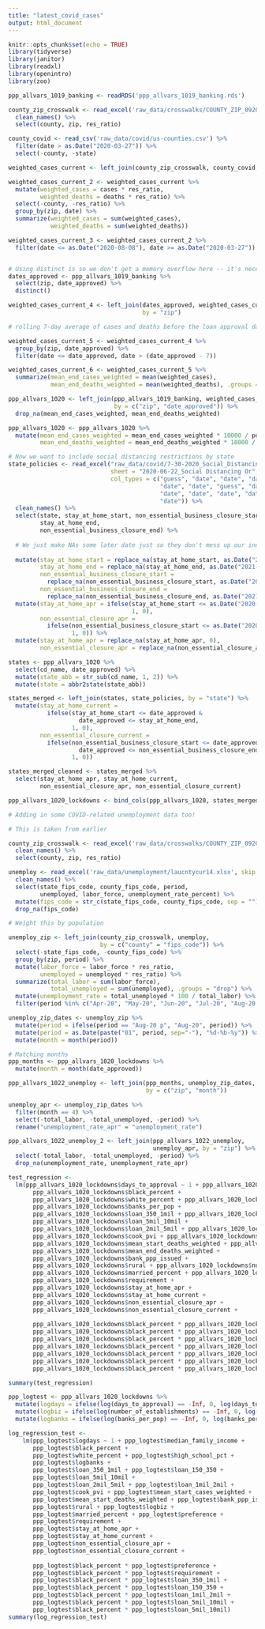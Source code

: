 ```yaml
---
title: "latest_covid_cases"
output: html_document
---
```


```r
knitr::opts_chunk$set(echo = TRUE)
library(tidyverse)
library(janitor)
library(readxl)
library(openintro)
library(zoo)

ppp_allvars_1019_banking <- readRDS('ppp_allvars_1019_banking.rds')
```


```r
county_zip_crosswalk <- read_excel('raw_data/crosswalks/COUNTY_ZIP_092020.xlsx') %>%
  clean_names() %>%
  select(county, zip, res_ratio)

county_covid <- read_csv('raw_data/covid/us-counties.csv') %>%
  filter(date > as.Date("2020-03-27")) %>%
  select(-county, -state)

weighted_cases_current <- left_join(county_zip_crosswalk, county_covid, by = c("county" = "fips"))
```


```r
weighted_cases_current_2 <- weighted_cases_current %>%
  mutate(weighted_cases = cases * res_ratio,
         weighted_deaths = deaths * res_ratio) %>%
  select(-county, -res_ratio) %>%
  group_by(zip, date) %>%
  summarize(weighted_cases = sum(weighted_cases),
            weighted_deaths = sum(weighted_deaths))

weighted_cases_current_3 <- weighted_cases_current_2 %>%
  filter(date <= as.Date("2020-08-08"), date >= as.Date("2020-03-27"))


# Using distinct is so we don't get a memory overflow here -- it's necessary
dates_approved <- ppp_allvars_1019_banking %>%
  select(zip, date_approved) %>%
  distinct()

weighted_cases_current_4 <- left_join(dates_approved, weighted_cases_current_3,
                                      by = "zip")

# rolling 7-day average of cases and deaths before the loan approval date

weighted_cases_current_5 <- weighted_cases_current_4 %>%
  group_by(zip, date_approved) %>%
  filter(date <= date_approved, date > (date_approved - 7))

weighted_cases_current_6 <- weighted_cases_current_5 %>%
  summarize(mean_end_cases_weighted = mean(weighted_cases),
            mean_end_deaths_weighted = mean(weighted_deaths), .groups = "drop")
```


```r
ppp_allvars_1020 <- left_join(ppp_allvars_1019_banking, weighted_cases_current_6,
                              by = c("zip", "date_approved")) %>%
  drop_na(mean_end_cases_weighted, mean_end_deaths_weighted)

ppp_allvars_1020 <- ppp_allvars_1020 %>%
  mutate(mean_end_cases_weighted = mean_end_cases_weighted * 10000 / population,
         mean_end_deaths_weighted = mean_end_deaths_weighted * 10000 / population)
```

```r
# Now we want to include social distancing restrictions by state
state_policies <- read_excel("raw_data/covid/7-30-2020_Social_Distancing.xlsx",
                             sheet = "2020-06-22_Social Distancing Or", skip = 1,
                             col_types = c("guess", "date", "date", "date", "date",
                                           "date", "date", "guess", "date",
                                           "date", "date", "date", "date",
                                           "date")) %>%
  clean_names() %>%
  select(state, stay_at_home_start, non_essential_business_closure_start, 
         stay_at_home_end, 
         non_essential_business_closure_end) %>%
  
  # We just make NAs some later date just so they don't mess up our inequalities
  
  mutate(stay_at_home_start = replace_na(stay_at_home_start, as.Date("2021-01-01")),
         stay_at_home_end = replace_na(stay_at_home_end, as.Date("2021-01-01")),
         non_essential_business_closure_start = 
           replace_na(non_essential_business_closure_start, as.Date("2021-01-01")),
         non_essential_business_closure_end = 
           replace_na(non_essential_business_closure_end, as.Date("2021-01-01"))) %>%
  mutate(stay_at_home_apr = ifelse(stay_at_home_start <= as.Date("2020-04-03"),
                                   1, 0),
         non_essential_closure_apr = 
           ifelse(non_essential_business_closure_start <= as.Date("2020-04-03"),
                  1, 0)) %>%
  mutate(stay_at_home_apr = replace_na(stay_at_home_apr, 0),
         non_essential_closure_apr = replace_na(non_essential_closure_apr, 0))

states <- ppp_allvars_1020 %>%
  select(cd_name, date_approved) %>%
  mutate(state_abb = str_sub(cd_name, 1, 2)) %>%
  mutate(state = abbr2state(state_abb))

states_merged <- left_join(states, state_policies, by = "state") %>%
  mutate(stay_at_home_current = 
           ifelse(stay_at_home_start <= date_approved & 
                    date_approved <= stay_at_home_end,
                  1, 0),
         non_essential_closure_current =  
           ifelse(non_essential_business_closure_start <= date_approved & 
                    date_approved <= non_essential_business_closure_end,
                  1, 0))

states_merged_cleaned <- states_merged %>%
  select(stay_at_home_apr, stay_at_home_current, 
         non_essential_closure_apr, non_essential_closure_current)
```


```r
ppp_allvars_1020_lockdowns <- bind_cols(ppp_allvars_1020, states_merged_cleaned)
```


```r
# Adding in some COVID-related unemployment data too!

# This is taken from earlier

county_zip_crosswalk <- read_excel('raw_data/crosswalks/COUNTY_ZIP_092020.xlsx') %>%
  clean_names() %>%
  select(county, zip, res_ratio)

unemploy <- read_excel('raw_data/unemployment/laucntycur14.xlsx', skip = 4) %>%
  clean_names() %>%
  select(state_fips_code, county_fips_code, period, 
         unemployed, labor_force, unemployment_rate_percent) %>%
  mutate(fips_code = str_c(state_fips_code, county_fips_code, sep = "")) %>%
  drop_na(fips_code)

# Weight this by population

unemploy_zip <- left_join(county_zip_crosswalk, unemploy,
                          by = c("county" = "fips_code")) %>%
  select(-state_fips_code, -county_fips_code) %>%
  group_by(zip, period) %>%
  mutate(labor_force = labor_force * res_ratio,
         unemployed = unemployed * res_ratio) %>%
  summarize(total_labor = sum(labor_force),
            total_unemployed = sum(unemployed), .groups = "drop") %>%
  mutate(unemployment_rate = total_unemployed * 100 / total_labor) %>%
  filter(period %in% c("Apr-20", "May-20", "Jun-20", "Jul-20", "Aug-20 p"))

unemploy_zip_dates <- unemploy_zip %>%
  mutate(period = ifelse(period == "Aug-20 p", "Aug-20", period)) %>%
  mutate(period = as.Date(paste("01", period, sep="-"), "%d-%b-%y")) %>%
  mutate(month = month(period))
```


```r
# Matching months
ppp_months <- ppp_allvars_1020_lockdowns %>%
  mutate(month = month(date_approved))

ppp_allvars_1022_unemploy <- left_join(ppp_months, unemploy_zip_dates, 
                                       by = c("zip", "month"))

unemploy_apr <- unemploy_zip_dates %>%
  filter(month == 4) %>%
  select(-total_labor, -total_unemployed, -period) %>%
  rename("unemployment_rate_apr" = "unemployment_rate")

ppp_allvars_1022_unemploy_2 <- left_join(ppp_allvars_1022_unemploy,
                                         unemploy_apr, by = "zip") %>%
  select(-total_labor, -total_unemployed, -period) %>%
  drop_na(unemployment_rate, unemployment_rate_apr)
```


```r
test_regression <-
  lm(ppp_allvars_1020_lockdowns$days_to_approval ~ 1 + ppp_allvars_1020_lockdowns$median_family_income +
       ppp_allvars_1020_lockdowns$black_percent +
       ppp_allvars_1020_lockdowns$white_percent + ppp_allvars_1020_lockdowns$high_school_pct +
       ppp_allvars_1020_lockdowns$banks_per_pop + 
       ppp_allvars_1020_lockdowns$loan_350_1mil + ppp_allvars_1020_lockdowns$loan_150_350 + 
       ppp_allvars_1020_lockdowns$loan_5mil_10mil +
       ppp_allvars_1020_lockdowns$loan_2mil_5mil + ppp_allvars_1020_lockdowns$loan_1mil_2mil +
       ppp_allvars_1020_lockdowns$cook_pvi + ppp_allvars_1020_lockdowns$mean_start_cases_weighted + 
       ppp_allvars_1020_lockdowns$mean_start_deaths_weighted + ppp_allvars_1020_lockdowns$mean_end_cases_weighted +
       ppp_allvars_1020_lockdowns$mean_end_deaths_weighted + 
       ppp_allvars_1020_lockdowns$bank_ppp_issued +
       ppp_allvars_1020_lockdowns$rural + ppp_allvars_1020_lockdowns$number_of_establishments +
       ppp_allvars_1020_lockdowns$married_percent + ppp_allvars_1020_lockdowns$preference +
       ppp_allvars_1020_lockdowns$requirement + 
       ppp_allvars_1020_lockdowns$stay_at_home_apr +
       ppp_allvars_1020_lockdowns$stay_at_home_current +
       ppp_allvars_1020_lockdowns$non_essential_closure_apr +
       ppp_allvars_1020_lockdowns$non_essential_closure_current +
       
       ppp_allvars_1020_lockdowns$black_percent * ppp_allvars_1020_lockdowns$preference +
       ppp_allvars_1020_lockdowns$black_percent * ppp_allvars_1020_lockdowns$requirement + 
       ppp_allvars_1020_lockdowns$black_percent * ppp_allvars_1020_lockdowns$loan_350_1mil +
       ppp_allvars_1020_lockdowns$black_percent * ppp_allvars_1020_lockdowns$loan_150_350 +
       ppp_allvars_1020_lockdowns$black_percent * ppp_allvars_1020_lockdowns$loan_1mil_2mil +
       ppp_allvars_1020_lockdowns$black_percent * ppp_allvars_1020_lockdowns$loan_5mil_10mil +
       ppp_allvars_1020_lockdowns$black_percent * ppp_allvars_1020_lockdowns$loan_5mil_10mil)

summary(test_regression)
```

```r
ppp_logtest <- ppp_allvars_1020_lockdowns %>%
  mutate(logdays = ifelse(log(days_to_approval) == -Inf, 0, log(days_to_approval))) %>%
  mutate(logbiz = ifelse(log(number_of_establishments) == -Inf, 0, log(number_of_establishments))) %>%
  mutate(logbanks = ifelse(log(banks_per_pop) == -Inf, 0, log(banks_per_pop)))

log_regression_test <- 
    lm(ppp_logtest$logdays ~ 1 + ppp_logtest$median_family_income +
       ppp_logtest$black_percent +
       ppp_logtest$white_percent + ppp_logtest$high_school_pct +
       ppp_logtest$logbanks + 
       ppp_logtest$loan_350_1mil + ppp_logtest$loan_150_350 + 
       ppp_logtest$loan_5mil_10mil +
       ppp_logtest$loan_2mil_5mil + ppp_logtest$loan_1mil_2mil +
       ppp_logtest$cook_pvi + ppp_logtest$mean_start_cases_weighted + 
       ppp_logtest$mean_start_deaths_weighted + ppp_logtest$bank_ppp_issued +
       ppp_logtest$rural + ppp_logtest$logbiz + 
       ppp_logtest$married_percent + ppp_logtest$preference + 
       ppp_logtest$requirement +
       ppp_logtest$stay_at_home_apr +
       ppp_logtest$stay_at_home_current +
       ppp_logtest$non_essential_closure_apr +
       ppp_logtest$non_essential_closure_current +
       
       ppp_logtest$black_percent * ppp_logtest$preference +
       ppp_logtest$black_percent * ppp_logtest$requirement + 
       ppp_logtest$black_percent * ppp_logtest$loan_350_1mil +
       ppp_logtest$black_percent * ppp_logtest$loan_150_350 +
       ppp_logtest$black_percent * ppp_logtest$loan_1mil_2mil +
       ppp_logtest$black_percent * ppp_logtest$loan_5mil_10mil +
       ppp_logtest$black_percent * ppp_logtest$loan_5mil_10mil)
summary(log_regression_test)
```

